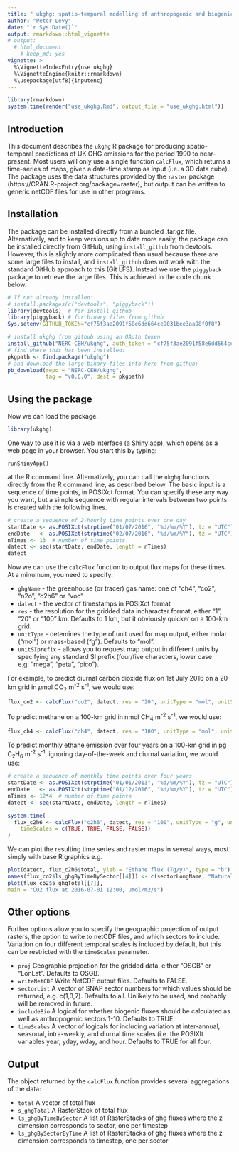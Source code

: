 ```yaml
---
title: " ukghg: spatio-temporal modelling of anthropogenic and biogenic fluxes of greenhouse gases in the UK"
author: "Peter Levy"
date: "`r Sys.Date()`"
output: rmarkdown::html_vignette
# output:
  # html_document:
    # keep_md: yes
vignette: >
  %\VignetteIndexEntry{use ukghg}
  %\VignetteEngine{knitr::rmarkdown}
  %\usepackage[utf8]{inputenc}
---
```


```r
library(rmarkdown)
system.time(render("use_ukghg.Rmd", output_file = "use_ukghg.html"))
```

## Introduction 
This document describes the `ukghg` R package for producing spatio-temporal predictions of UK GHG emissions for the period 1990 to near-present.  Most users will only use a single function `calcFlux`, which returns a time-series of maps, given a date-time stamp as input (i.e. a 3D data cube).
The package uses the data structures provided by the `raster` package (https://CRAN.R-project.org/package=raster), but output can be written to generic netCDF files for use in other programs.

## Installation
The package can be installed directly from a bundled .tar.gz file.
Alternatively, and to keep versions up to date more easily, the package can be installed directly from GitHub, using `install_github` from devtools.
However, this is slightly more complicated than usual because there are some large files to install, and `install_github` does not work with the standard GitHub approach to this (Git LFS).
Instead we use the `piggyback` package to retrieve the large files.  This is achieved in the code chunk below.

```r
# If not already installed:
# install.packages(c("devtools", "piggyback"))
library(devtools)  # for install_github
library(piggyback) # for binary files from github
Sys.setenv(GITHUB_TOKEN="cf75f3ae2091f58e6dd664ce9031bee3aa98f0f8")

# install ukghg from github using an OAuth token
install_github("NERC-CEH/ukghg", auth_token = "cf75f3ae2091f58e6dd664ce9031bee3aa98f0f8")
# find where this has been installed:
pkgpath <- find.package("ukghg")
# and download the large binary files into here from github:
pb_download(repo = "NERC-CEH/ukghg",
            tag = "v0.6.0", dest = pkgpath)
```

## Using the package
Now we can load the package.
```r
library(ukghg)
```

One way to use it is via a web interface (a Shiny app), which opens as a web page in your browser.  You start this by typing:

`runShinyApp()`

at the R command line. Alternatively, you can call the `ukghg` functions directly from the R command line, as described below. The basic input is a sequence of time points, in POSIXct format.  You can specify these any way you want, but a simple sequence with regular intervals between two points is created with the following lines.

```r
# create a sequence of 2-hourly time points over one day
startDate <- as.POSIXct(strptime("01/07/2016", "%d/%m/%Y"), tz = "UTC")
endDate   <- as.POSIXct(strptime("02/07/2016", "%d/%m/%Y"), tz = "UTC")
nTimes <- 13  # number of time points
datect <- seq(startDate, endDate, length = nTimes)
datect
```

Now we can use the `calcFlux` function to output flux maps for these times.  At a minumum, you need to specify:

* `ghgName` - the greenhouse (or tracer) gas name: one of "ch4", "co2", "n2o", "c2h6" or "voc"
* `datect` - the vector of timestamps in POSIXct format
* `res`  - the resolution for the gridded data incharacter format, either "1", "20" or "100" km.  Defaults to 1 km, but it obviously quicker on a 100-km grid.
* `unitType` - detemines the type of unit used for map output, either molar ("mol") or mass-based ("g"). Defaults to "mol".
* `unitSIprefix` - allows you to request map output in different units by specifying any standard SI prefix (four/five characters, lower case e.g. "mega", "peta", "pico").

For example, to predict diurnal carbon dioxide flux on 1st July 2016 on a 20-km grid in $\mu$mol CO$_2$ m^-2^ s^-1^, we would use:
```r
flux_co2 <- calcFlux("co2", datect, res = "20", unitType = "mol", unitSIprefix = "micro")
```

To predict methane on a 100-km grid in nmol CH$_4$ m^-2^ s^-1^, we would use:
```r
flux_ch4 <- calcFlux("ch4", datect, res = "100", unitType = "mol", unitSIprefix = "nano")
```

To predict monthly ethane emission over four years on a 100-km grid in pg C$_2$H$_6$ m^-2^ s^-1^, ignoring day-of-the-week and diurnal variation, we would use:
```r
# create a sequence of monthly time points over four years
startDate <- as.POSIXct(strptime("01/01/2013", "%d/%m/%Y"), tz = "UTC")
endDate   <- as.POSIXct(strptime("01/12/2016", "%d/%m/%Y"), tz = "UTC")
nTimes <- 12*4  # number of time points
datect <- seq(startDate, endDate, length = nTimes)

system.time(
  flux_c2h6 <- calcFlux("c2h6", datect, res = "100", unitType = "g", unitSIprefix = "pico",
    timeScales = c(TRUE, TRUE, FALSE, FALSE))
)
```

We can plot the resulting time series and raster maps in several ways, most simply with base R graphics e.g.

```r
plot(datect, flux_c2h6$total, ylab = "Ethane flux (Tg/y)", type = "b")
names(flux_co2$ls_ghgByTimeBySector[[4]]) <- c(sectorLongName, "Natural")
plot(flux_co2$s_ghgTotal[[7]], 
main = "CO2 flux at 2016-07-01 12:00, umol/m2/s")
```

## Other options
Further options allow you to specify the geographic projection of output rasters, the option to write to netCDF files, and which sectors to include.
Variation on four different temporal scales is included by default, but this can be restricted with the `timeScales` parameter.

* `proj` Geographic projection for the gridded data, either "OSGB" or "LonLat".  Defaults to OSGB.
* `writeNetCDF` Write NetCDF output files. Defaults to FALSE.
* `sectorList` A vector of SNAP sector numbers for which values should be returned, e.g. c(1,3,7). Defaults to all. Unlikely to be used, and probably will be removed in future.
* `includeBio` A logical for whether biogenic fluxes should be calculated as well as anthropogenic sectors 1-10. Defaults to TRUE.
* `timeScales` A vector of logicals for including variation at inter-annual, seasonal, intra-weekly, and diurnal time scales (i.e. the POSIXlt variables year, yday, wday, and hour. Defaults to TRUE for all four.

## Output
The object returned by the `calcFlux` function provides several aggregations of the data:

* `total` A vector of total flux
* `s_ghgTotal` A RasterStack of total flux
* `ls_ghgByTimeBySector` A list of RasterStacks of ghg fluxes where the z dimension corresponds to sector, one per timestep
* `ls_ghgBySectorByTime` A list of RasterStacks of ghg fluxes where the z dimension corresponds to timestep, one per sector


